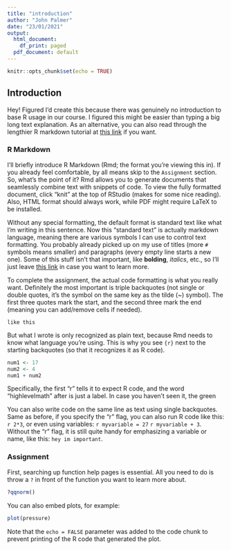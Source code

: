 ```yaml
---
title: "introduction"
author: "John Palmer"
date: "23/01/2021"
output:
  html_document:
    df_print: paged
  pdf_document: default
---
```


```r
knitr::opts_chunk$set(echo = TRUE)
```

## Introduction
Hey! Figured I'd create this because there was genuinely no introduction to base R usage in our course. I figured this might be easier than typing a big long text explanation. As an alternative, you can also read through the lengthier R markdown tutorial at [this link](https://rmarkdown.rstudio.com/lesson-1.html) if you want.

### R Markdown

I'll briefly introduce R Markdown (Rmd; the format you're viewing this in). 
If you already feel comfortable, by all means skip to the `Assignment` section. 
So, what's the point of it? Rmd allows you to generate documents that seamlessly combine text with snippets of code. 
To view the fully formatted document, click "knit" at the top of RStudio (makes for some nice reading).
Also, HTML format should always work, while PDF might require LaTeX to be installed. 

Without any special formatting, the default format is standard text like what I'm writing in this sentence. 
Now this "standard text" is actually markdown language, meaning there are various symbols I can use to control text formatting. 
You probably already picked up on my use of titles (more `#` symbols means smaller) and paragraphs (every empty line starts a new one). 
Some of this stuff isn't that important, like **bolding**, *italics*, etc., so I'll just leave [this link](https://www.markdownguide.org/basic-syntax/) in case you want to learn more.


To complete the assignment, the actual code formatting is what you really want. 
Definitely the most important is triple backquotes (not single or double quotes, it's the symbol on the same key as the tilde (~) symbol). 
The first three quotes mark the start, and the second three mark the end (meaning you can add/remove cells if needed).

```
like this
```
But what I wrote is only recognized as plain text, because Rmd needs to know what language you're using.
This is why you see `{r}` next to the starting backquotes (so that it recognizes it as R code). 

```r
num1 <- 17
num2 <- 4
num1 + num2
```

Specifically, the first "r" tells it to expect R code, and the word "highlevelmath" after is just a label.
In case you haven't seen it, the green 

You can also write code on the same line as text using single backquotes. 
Same as before, if you specify the "r" flag, you can also run R code like this: `r 2*3`, or even using variables: `r myvariable = 27` `r myvariable + 3`.
Without the "r" flag, it is still quite handy for emphasizing a variable or name, like this: `hey im important`.


### Assignment

First, searching up function help pages is essential. All you need to do is throw a `?` in front of the function you want to learn more about. 

```r
?qqnorm()
```


You can also embed plots, for example:

```r
plot(pressure)
```

Note that the `echo = FALSE` parameter was added to the code chunk to prevent printing of the R code that generated the plot.
